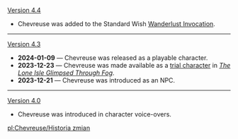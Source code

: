 {{Change History/Header}}
[[Version 4.4]]
* Chevreuse was added to the Standard Wish [[Wanderlust Invocation]].
----
[[Version 4.3]]
*'''2024-01-09''' &mdash; Chevreuse was released as a playable character.
*'''2023-12-23''' &mdash; Chevreuse was made available as a [[Character Trials|trial character]] in ''[[The Lone Isle Glimpsed Through Fog (Quest)|The Lone Isle Glimpsed Through Fog]]''.
*'''2023-12-21''' &mdash; Chevreuse was introduced as an NPC.
----
[[Version 4.0]]
* Chevreuse was introduced in character voice-overs.
<noinclude>
[[pl:Chevreuse/Historia zmian]]
</noinclude>